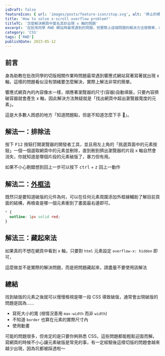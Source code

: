 ```yaml
---
isDraft: false
featureIcon: { url: 'images/posts/feature-icon/stop.svg', alt: '停止的標誌' }
title: 'How to solve x-scroll overflow problem?'
titleTC: '怎麼解決網頁中莫名其妙出現 x 軸的問題'
excerpt: '在批改同學 RWD 網站時最常遇到的問題，但實際上這個問題的解決方法很簡單，本篇文章提供提供兩種解決方案。'
category: 'CSS'
tags: ['RWD']
publishDate: 2023-05-12
---
```


## 前言

身為助教在批改同學的切版相關作業時問題最常遇到響應式網站寫著寫著就出現 x 軸，這樣的問題看似沒有頭緒要怎麼解決，實際上解法非常的簡單。

響應式網頁內的內容像水一樣，順應著瀏覽器的尺寸(容器)自動填裝，只要內容擠破容器就會產生 x 軸，因此解決方法無疑就是「找出網頁中超出瀏覽器寬度的元素」。

這是大多數人困惑的地方「知道問題點，但是不知道怎麼下手 🥺」。

## 解法一：排除法

按下 <kbd>F12</kbd> 按鈕打開瀏覽器的開發者工具，並且用左上角的「挑選頁面中的元素按鈕」一個一個選取網頁中的元素並刪除，直到刪到擠出瀏覽器的片段 x 軸自然會消失，你就知道是哪個片段的元素破版了，暴力但有用。

<Info type="info">
  如果不小心刪錯想到回上一步可以按下 <kbd>ctrl</kbd> + <kbd>z</kbd> 回上一動作
</Info>

## 解法二：[外框法](https://devtoolstips.org/tips/en/outline-everything/)

既然只是要知道破版的元件為何，可以在任何元素周圍添加外框線輔助了解目前頁面的結構，再檢查是哪一個元素衝到了畫面最右邊即可。

```css
* {
  outline: 1px solid red;
}
```

## 解法三：藏起來法

如果真的不想在網頁中看到 x 軸，只要對 `html` 元素設定 `overflow-x: hidden` 即可，

<Info type="warning">這麼做並不是實際的解決問題，而是把問題藏起來，請盡量不要使用該解法</Info>

## 總結

找到破版的元素之後就可以慢慢檢視是哪一段 CSS 導致破版，通常會出現破版的問題是因為……

- 寫死大小的寬 (視情況善用 `max-width` 而非 `width`)
- 不知道 `border` 也算在元素的實際尺寸內
- 使用動畫

可能的問題很多，但肯定的是只要你夠熟悉 CSS，這些問題都能輕鬆迎面而解。寫網頁的時候不小心讓元素破版是常見的事，有一定經驗後這樣切版的問題會越來越少出現，因為坑都被踩透啦～
